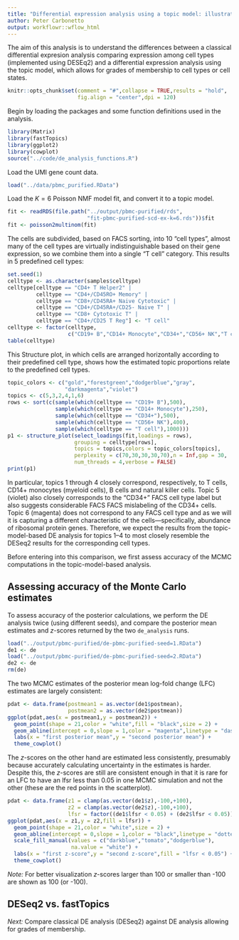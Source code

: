 ```yaml
---
title: "Differential expression analysis using a topic model: illustration in mixture of FACS-purified PBMC data"
author: Peter Carbonetto
output: workflowr::wflow_html
---
```


The aim of this analysis is to understand the differences between a
classical differential expresion analysis comparing expression among
cell types (implemented using DESEq2) and a differential expression
analysis using the topic model, which allows for grades of membership
to cell types or cell states.

```r
knitr::opts_chunk$set(comment = "#",collapse = TRUE,results = "hold",
                      fig.align = "center",dpi = 120)
```

Begin by loading the packages and some function definitions used in
the analysis.

```r
library(Matrix)
library(fastTopics)
library(ggplot2)
library(cowplot)
source("../code/de_analysis_functions.R")
```

Load the UMI gene count data.

```r
load("../data/pbmc_purified.RData")
```

Load the $K = 6$ Poisson NMF model fit, and convert it to a
topic model.

```r
fit <- readRDS(file.path("../output/pbmc-purified/rds",
                         "fit-pbmc-purified-scd-ex-k=6.rds"))$fit
fit <- poisson2multinom(fit)
```

The cells are subdivided, based on FACS sorting, into 10 "cell types",
almost many of the cell types are virtually indistinguishable based on
their gene expression, so we combine them into a single "T cell"
category. This results in 5 predefined cell types:

```r
set.seed(1)
celltype <- as.character(samples$celltype)
celltype[celltype == "CD4+ T Helper2" |
         celltype == "CD4+/CD45RO+ Memory" |
         celltype == "CD8+/CD45RA+ Naive Cytotoxic" |
         celltype == "CD4+/CD45RA+/CD25- Naive T" |
         celltype == "CD8+ Cytotoxic T" |
         celltype == "CD4+/CD25 T Reg"] <- "T cell"
celltype <- factor(celltype,
                   c("CD19+ B","CD14+ Monocyte","CD34+","CD56+ NK","T cell"))
table(celltype)
```

This Structure plot, in which cells are arranged horizontally
according to their predefined cell type, shows how the estimated topic
proportions relate to the predefined cell types.

```r
topic_colors <- c("gold","forestgreen","dodgerblue","gray",
                  "darkmagenta","violet")
topics <- c(5,3,2,4,1,6)
rows <- sort(c(sample(which(celltype == "CD19+ B"),500),
               sample(which(celltype == "CD14+ Monocyte"),250),
               sample(which(celltype == "CD34+"),500),
               sample(which(celltype == "CD56+ NK"),400),
               sample(which(celltype == "T cell"),1000)))
p1 <- structure_plot(select_loadings(fit,loadings = rows),
                     grouping = celltype[rows],
                     topics = topics,colors = topic_colors[topics],
   	  			     perplexity = c(70,30,30,30,70),n = Inf,gap = 30,
					 num_threads = 4,verbose = FALSE)
print(p1)
```

In particular, topics 1 through 4 closely correspond, respectively, to
T cells, CD14+ monocytes (myeloid cells), B cells and natural killer
cells. Topic 5 (violet) also closely corresponds to the "CD34+" FACS
cell type label but also suggests considerable FACS FACS mislabeling
of the CD34+ cells. Topic 6 (magenta) does not correspond to any FACS
cell type and as we will it is capturing a different characteristic of
the cells---specifically, abundance of ribosomal protein genes.
Therefore, we expect the results from the topic-model-based DE
analysis for topics 1--4 to most closely resemble the DESeq2 results
for the corresponding cell types.

Before entering into this comparison, we first assess accuracy of the
MCMC computations in the topic-model-based analysis.

Assessing accuracy of the Monte Carlo estimates
-----------------------------------------------

To assess accuracy of the posterior calculations, we perform the DE
analysis twice (using different seeds), and compare the posterior mean
estimates and *z*-scores returned by the two `de_analysis` runs.

```r
load("../output/pbmc-purified/de-pbmc-purified-seed=1.RData")
de1 <- de
load("../output/pbmc-purified/de-pbmc-purified-seed=2.RData")
de2 <- de
rm(de)
```

The two MCMC estimates of the posterior mean log-fold change (LFC)
estimates are largely consistent:

```r
pdat <- data.frame(postmean1 = as.vector(de1$postmean),
                   postmean2 = as.vector(de2$postmean))
ggplot(pdat,aes(x = postmean1,y = postmean2)) +
  geom_point(shape = 21,color = "white",fill = "black",size = 2) +
  geom_abline(intercept = 0,slope = 1,color = "magenta",linetype = "dashed") +
  labs(x = "first posterior mean",y = "second posterior mean") +
  theme_cowplot()
```

The $z$-scores on the other hand are estimated less consistently,
presumably because accurately calculating uncertainty in the estimates
is harder. Despite this, the $z$-scores are still are consistent
enough in that it is rare for an LFC to have an lfsr less than 0.05 in
one MCMC simulation and not the other (these are the red points in the
scatterplot).

```r
pdat <- data.frame(z1 = clamp(as.vector(de1$z),-100,+100),
                   z2 = clamp(as.vector(de2$z),-100,+100),
				   lfsr = factor((de1$lfsr < 0.05) + (de2$lfsr < 0.05)))
ggplot(pdat,aes(x = z1,y = z2,fill = lfsr)) +
  geom_point(shape = 21,color = "white",size = 2) +
  geom_abline(intercept = 0,slope = 1,color = "black",linetype = "dotted") +
  scale_fill_manual(values = c("darkblue","tomato","dodgerblue"),
                    na.value = "white") +
  labs(x = "first z-score",y = "second z-score",fill = "lfsr < 0.05") +
  theme_cowplot()
```

*Note:* For better visualization $z$-scores larger than 100 or smaller
 than -100 are shown as 100 (or -100).

DESeq2 vs. fastTopics
---------------------

*Next:* Compare classical DE analysis (DESeq2) against DE analysis
allowing for grades of membership.

